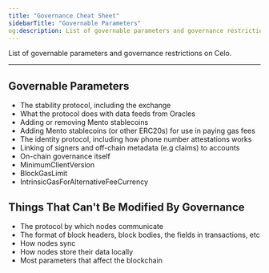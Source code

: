 ```yaml
---
title: "Governance Cheat Sheet"
sidebarTitle: "Governable Parameters"
og:description: List of governable parameters and governance restrictions on Celo.
---
```


List of governable parameters and governance restrictions on Celo.

---

## Governable Parameters

- The stability protocol, including the exchange
- What the protocol does with data feeds from Oracles
- Adding or removing Mento stablecoins
- Adding Mento stablecoins (or other ERC20s) for use in paying gas fees
- The identity protocol, including how phone number attestations works
- Linking of signers and off-chain metadata (e.g claims) to accounts
- On-chain governance itself
- MinimumClientVersion
- BlockGasLimit
- IntrinsicGasForAlternativeFeeCurrency

## Things That Can't Be Modified By Governance

- The protocol by which nodes communicate
- The format of block headers, block bodies, the fields in transactions, etc
- How nodes sync
- How nodes store their data locally
- Most parameters that affect the blockchain